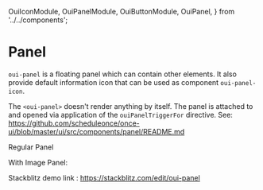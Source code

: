   OuiIconModule,
  OuiPanelModule,
  OuiButtonModule,
  OuiPanel,
} from '../../components';

<Meta of={PanelStories} />

# Panel

`oui-panel` is a floating panel which can contain other elements. It also provide default information icon that can be used as component `oui-panel-icon`.

The `<oui-panel>` doesn't render anything by itself. The panel is attached to and opened via application of the `ouiPanelTriggerFor` directive. See: https://github.com/scheduleonce/once-ui/blob/master/ui/src/components/panel/README.md

Regular Panel

<Canvas>
  <Story of={PanelStories.Regular} />
</Canvas>

With Image Panel:

<Canvas>
  <Story of={PanelStories.WithImage} />
</Canvas>

Stackblitz demo link : https://stackblitz.com/edit/oui-panel

<Controls />

